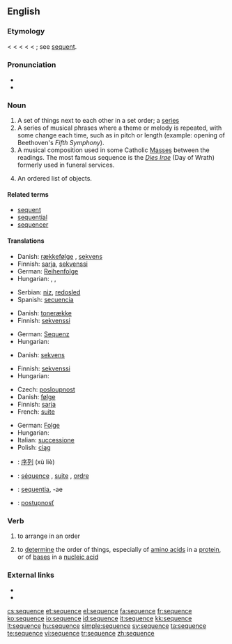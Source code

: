 ==English==
{{wikipedia}}

===Etymology===
< {{etyl|enm}} {{term|sequence|lang=enm}} < {{etyl|fro}} {{term|sequence|lang=fr||a sequence of cards, answering verses}} < {{LL.}} {{term|sequentia||a following}} < {{etyl|la}} {{term|sequens|following}} < {{term|sequi||to follow}}; see [[sequent]].

===Pronunciation===
* {{IPA|/ˈsikwəns/|/ˈsikwɛns/}}
* {{audio|en-us-sequence.ogg|Audio (US)}}

===Noun===
{{en-noun}}

# A set of things next to each other in a set order; a [[series]]
# A series of musical phrases where a theme or melody is repeated, with some change each time, such as in pitch or length (example: opening of Beethoven's ''Fifth Symphony'').
# A musical composition used in some Catholic [[Mass]]es between the readings.  The most famous sequence is the ''[[Dies Irae]]'' (Day of Wrath) formerly used in funeral services.
# {{mathematics}} An ordered list of objects.

====Related terms====
* [[sequent]]
* [[sequential]]
* [[sequencer]]

====Translations====
{{trans-top|set of things in a set order}}
* Danish: [[rækkefølge]] {{c}}, [[sekvens]] {{c}}
* Finnish: [[sarja]], [[sekvenssi]]
* German: [[Reihenfolge]] {{f}}
* Hungarian: {{t|hu|sorozat}}, {{t|hu|szekvencia}}, {{t|hu|sor}}
{{trans-mid}}
* Serbian: [[niz]], [[redosled]]
* Spanish: [[secuencia]] {{f}}
{{trans-bottom}}

{{trans-top|series of musical phrases where a theme or melody is repeated}}
* Danish: [[tonerække]] {{c}}
* Finnish: [[sekvenssi]]
{{trans-mid}}
* German: [[Sequenz]] {{f}}
* Hungarian: {{t|hu|szekvencia}}
{{trans-bottom}}

{{trans-top|poetic, music composition used in some Catholic Masses between the readings}}
* Danish: [[sekvens]] {{c}}
{{trans-mid}}
* Finnish: [[sekvenssi]]
* Hungarian: {{t|hu|szekvencia}}
{{trans-bottom}}

{{trans-top|in mathematics, an ordered list of objects}}
* Czech: [[posloupnost]] {{f}}
* Danish: [[følge]] {{c}}
* Finnish: [[sarja]]
* French: [[suite]] {{f}}
{{trans-mid}}
* German: [[Folge]] {{f}}
* Hungarian: {{t|hu|sorozat}}
* Italian: [[successione]] {{f}}
* Polish: [[ciąg]] {{m}}
{{trans-bottom}}

{{checktrans-top}}
* {{ttbc|Chinese}}: [[序列]] (xù liè)
* {{ttbc|French}}: [[séquence]] {{f}}, [[suite]] {{f}}, [[ordre]] {{m}}
* {{ttbc|Latin}}: [[sequentia]], -ae {{f}}
* {{ttbc|Slovak}}: [[postupnosť]] {{f}}
{{trans-bottom}}

===Verb===
{{en-verb|sequences|sequencing|sequenced}}

# {{transitive}} to arrange in an order
# {{transitive}} to [[determine]] the order of things, especially of [[amino acid]]s in a [[protein]], or of [[base]]s in a [[nucleic acid]]

===External links===
* {{R:Webster 1913}}
* {{R:Century 1911}}

[[cs:sequence]]
[[et:sequence]]
[[el:sequence]]
[[fa:sequence]]
[[fr:sequence]]
[[ko:sequence]]
[[io:sequence]]
[[id:sequence]]
[[it:sequence]]
[[kk:sequence]]
[[lt:sequence]]
[[hu:sequence]]
[[simple:sequence]]
[[sv:sequence]]
[[ta:sequence]]
[[te:sequence]]
[[vi:sequence]]
[[tr:sequence]]
[[zh:sequence]]